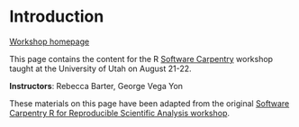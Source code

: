 # Introduction {.unnumbered}

[Workshop homepage](https://uofudelphi.github.io/2023-08-21-Intro_R/)


This page contains the content for the R [Software Carpentry](https://www.google.com/search?q=software+carpentry&oq=software+carpentry+&aqs=chrome..69i57j69i59l3j35i39j69i61l3.4031j0j7&sourceid=chrome&ie=UTF-8) workshop taught at the University of Utah on August 21-22.


**Instructors**: Rebecca Barter, George Vega Yon

These materials on this page have been adapted from the original [Software Carpentry R for Reproducible Scientific Analysis workshop](https://swcarpentry.github.io/r-novice-gapminder/).
